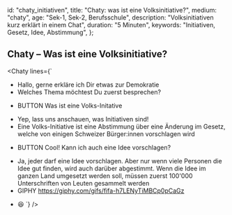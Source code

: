
  id: "chaty_initiativen",
  title: "Chaty: was ist eine Volksinitiative?",
  medium: "chaty",
  age: "Sek-1, Sek-2, Berufsschule",
  description: "Volksinitiativen kurz erklärt in einem Chat",
  duration: "5 Minuten",
  keywords: "Initiativen, Gesetz, Idee, Abstimmung",
};

## Chaty – Was ist eine Volksinitiative?

<Chaty
  lines={`
- Hallo, gerne erkläre ich Dir etwas zur Demokratie
- Welches Thema möchtest Du zuerst besprechen?
* BUTTON Was ist eine Volks-Initative
- Yep, lass uns anschauen, was Initiativen sind!
- Eine Volks-Initiative ist eine Abstimmung über eine Änderung im Gesetz, welche von einigen Schweizer Bürger:innen vorschlagen wird
* BUTTON Cool! Kann ich auch eine Idee vorschlagen?
- Ja, jeder darf eine Idee vorschlagen. Aber nur wenn viele Personen die Idee gut finden, wird auch darüber abgestimmt. Wenn die Idee im ganzen Land umgesetzt werden soll, müssen zuerst 100'000 Unterschriften von Leuten gesammelt werden
- GIPHY https://giphy.com/gifs/fifa-h7LENyTiMBCp0pCaGz
* 😆
`}
/>
